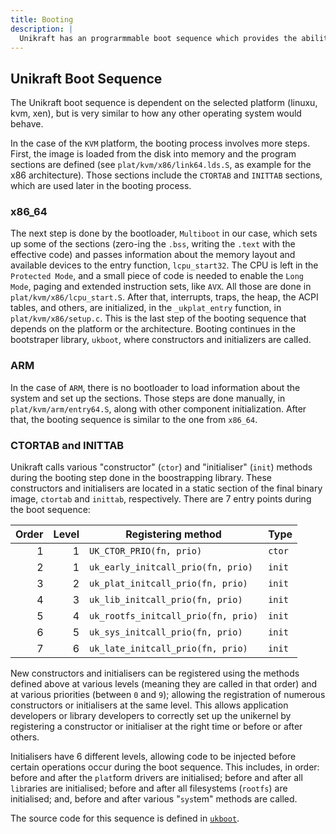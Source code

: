 ```yaml
---
title: Booting
description: |
  Unikraft has an prograrmmable boot sequence which provides the ability to inject functionality at different moments of system initialization.  Learn how to how and where to introduce custom functionality.
---
```


## Unikraft Boot Sequence

The Unikraft boot sequence is dependent on the selected platform (linuxu, kvm, xen), but is very similar to how any other operating system would behave.

In the case of the `KVM` platform, the booting process involves more steps.
First, the image is loaded from the disk into memory and the program sections are defined (see `plat/kvm/x86/link64.lds.S`, as example for the x86 architecture).
Those sections include the `CTORTAB` and `INITTAB` sections, which are used later in the booting process.

### x86_64

The next step is done by the bootloader, `Multiboot` in our case, which sets up some of the sections (zero-ing the `.bss`, writing the `.text` with the effective code) and passes information about the memory layout and available devices to the entry function, `lcpu_start32`.
The CPU is left in the `Protected Mode`, and a small piece of code is needed to enable the `Long Mode`, paging and extended instruction sets, like `AVX`.
All those are done in `plat/kvm/x86/lcpu_start.S`.
After that, interrupts, traps, the heap, the ACPI tables, and others, are initialized, in the `_ukplat_entry` function, in `plat/kvm/x86/setup.c`.
This is the last step of the booting sequence that depends on the platform or the architecture.
Booting continues in the bootstraper library, `ukboot`, where constructors and initializers are called.

### ARM

In the case of `ARM`, there is no bootloader to load information about the system and set up the sections.
Those steps are done manually, in `plat/kvm/arm/entry64.S`, along with other component initialization.
After that, the booting sequence is similar to the one from `x86_64`.

### CTORTAB and INITTAB

Unikraft calls various "constructor" (`ctor`) and "initialiser" (`init`) methods during the booting step done in the boostrapping library.
These constructors and initialisers are located in a static section of the final binary image, `ctortab` and `inittab`, respectively.
There are 7 entry points during the boot sequence:

| Order | Level | Registering method                  | Type   |
|------:|------:|-------------------------------------|--------|
|     1 |     1 | `UK_CTOR_PRIO(fn, prio)`            | `ctor` |
|     2 |     1 | `uk_early_initcall_prio(fn, prio)`  | `init` |
|     3 |     2 | `uk_plat_initcall_prio(fn, prio)`   | `init` |
|     4 |     3 | `uk_lib_initcall_prio(fn, prio)`    | `init` |
|     5 |     4 | `uk_rootfs_initcall_prio(fn, prio)` | `init` |
|     6 |     5 | `uk_sys_initcall_prio(fn, prio)`    | `init` |
|     7 |     6 | `uk_late_initcall_prio(fn, prio)`   | `init` |

New constructors and initialisers can be registered using the methods defined above at various levels (meaning they are called in that order) and at various priorities (between `0` and `9`); allowing the registration of numerous constructors or initialisers at the same level.
This allows application developers or library developers to correctly set up the unikernel by registering a constructor or initialiser at the right time or before or after others.

Initialisers have 6 different levels, allowing code to be injected before certain operations occur during the boot sequence.
This includes, in order: before and after the `plat`form drivers are initialised; before and after all `lib`raries are initialised; before and after all filesystems (`rootfs`) are initialised; and, before and after various "`sys`tem" methods are called.

The source code for this sequence is defined in [`ukboot`](https://github.com/unikraft/unikraft/blob/staging/lib/ukboot/boot.c).
